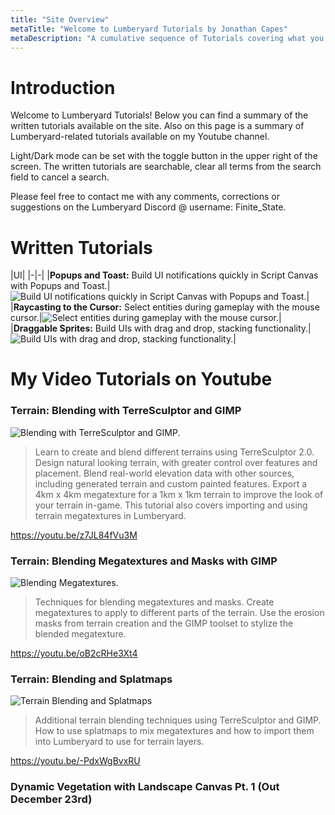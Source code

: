 ```yaml
---
title: "Site Overview"
metaTitle: "Welcome to Lumberyard Tutorials by Jonathan Capes"
metaDescription: "A cumulative sequence of Tutorials covering what you need to know to create games with Script Canvas"
---
```


# Introduction

Welcome to Lumberyard Tutorials! Below you can find a summary of the written tutorials available on the site. Also on this page is a summary of Lumberyard-related tutorials available on my Youtube channel.

Light/Dark mode can be set with the toggle button in the upper right of the screen. The written tutorials are searchable, clear all terms from the search field to cancel a search.

Please feel free to contact me with any comments, corrections or suggestions on the Lumberyard Discord @ username: Finite_State.

# Written Tutorials

|UI|
|-|-|
|**Popups and Toast:** Build UI notifications quickly in Script Canvas with Popups and Toast.|![Build UI notifications quickly in Script Canvas with Popups and Toast.](/images/popup_thumb.png "Build UI notifications quickly in Script Canvas with Popups and Toast.")|
|**Raycasting to the Cursor:** Select entities during gameplay with the mouse cursor.|![Select entities during gameplay with the mouse cursor.](/images/raycast_thumb.png "Select entities during gameplay with the mouse cursor.")|
|**Draggable Sprites:** Build UIs with drag and drop, stacking functionality.|![Build UIs with drag and drop, stacking functionality.](/images/draggables_thumb.png "Build UIs with drag and drop, stacking functionality.")|

# My Video Tutorials on Youtube

### Terrain: Blending with TerreSculptor and GIMP

![Blending with TerreSculptor and GIMP.](/images/terrain_blending_thumb.png "Blending with TerreSculptor and GIMP.")
> Learn to create and blend different terrains using TerreSculptor 2.0.  Design natural looking terrain, with greater control over features and placement. Blend real-world elevation data with other sources, including generated terrain and custom painted features.   Export a 4km x 4km megatexture for a 1km x 1km terrain to improve the look of your terrain in-game.  This tutorial also covers importing and using terrain megatextures in Lumberyard.

https://youtu.be/z7JL84fVu3M

### Terrain: Blending Megatextures and Masks with GIMP

![Blending Megatextures.](/images/megatexture_blending_thumb.png "Blending Megatextures.")
> Techniques for blending megatextures and masks.  Create megatextures to apply to different parts of the terrain.  Use the erosion masks from terrain creation and the GIMP toolset to stylize the blended megatexture.

https://youtu.be/oB2cRHe3Xt4

### Terrain: Blending and Splatmaps

![Terrain Blending and Splatmaps](/images/splatmaps_thumb.png "Terrain Blending and Splatmaps/")
> Additional terrain blending techniques using TerreSculptor and GIMP.  How to use splatmaps to mix megatextures and how to import them into Lumberyard to use for terrain layers.

https://youtu.be/-PdxWgBvxRU

### Dynamic Vegetation with Landscape Canvas Pt. 1 (Out December 23rd)
